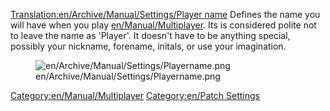 [[Translation:en/Archive/Manual/Settings/Player name]]
Defines the name you will have when you play [[en/Manual/Multiplayer]]. Its is considered polite not to leave the name as 'Player'. It doesn't have to be anything special, possibly your nickname, forename, initals, or use your imagination.

[[File:en/Archive/Manual/Settings/Playername.png]]

[[Category:en/Manual/Multiplayer]]
[[Category:en/Patch Settings]]
{{en/Stub}}
